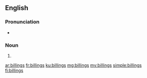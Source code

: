 {{also|Billings}}
==English==

===Pronunciation===
* {{IPA|/ˈbɪlɪŋz/|lang=en}}

===Noun===
{{head|en|noun plural form}}

# {{plural of|billing|lang=en}}

[[ar:billings]]
[[fr:billings]]
[[ku:billings]]
[[mg:billings]]
[[my:billings]]
[[simple:billings]]
[[fi:billings]]